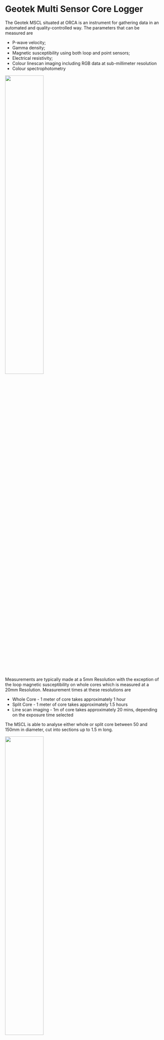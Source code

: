 # Geotek Multi Sensor Core Logger

<!-- --- -->
<!-- title: "Geotek Multi-Sensor Core Logger" -->
<!-- --- -->

The Geotek MSCL situated at ORCA is an instrument for gathering data in an automated and quality-controlled way. The parameters that can be measured are

* P-wave velocity;
* Gamma density; 
* Magnetic susceptibility using both loop and point sensors; 
* Electrical resistivity;
* Colour linescan imaging including RGB data at sub-millimeter resolution
* Colour spectrophotometry  

 ![](/images/Geotek/mscl.jpg){ width=50%}





Measurements are typically made at a 5mm Resolution with the exception of the loop magnetic susceptibility on whole cores which is measured at a 20mm Resolution. Measurement times at these resolutions are 

* Whole Core - 1 meter of core takes approximately 1 hour
* Split Core - 1 meter of core takes approximately 1.5 hours
* Line scan imaging - 1m of core takes approximately 20 mins, depending on the exposure time selected

The MSCL is able to analyse either whole or split core between 50 and 150mm in diameter, cut into sections up to 1.5 m long.

 ![](/images/Geotek/geotek.png){ width=50%}